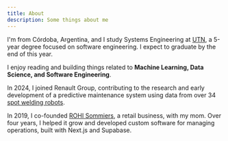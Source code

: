 ```yaml
---
title: About
description: Some things about me 
---
```


I'm from Córdoba, Argentina, and I study Systems Engineering at [UTN](https://www.utn.edu.ar), a 5-year degree focused on software engineering. I expect to graduate by the end of this year.

I enjoy reading and building things related to **Machine Learning, Data Science, and Software Engineering**.

In 2024, I joined Renault Group, contributing to the research and early development of a predictive maintenance system using data from over 34 [spot welding robots](https://www.fanucamerica.com/solutions/applications/welding-robots/spot-welding-robots).

In 2019, I co-founded [ROHI Sommiers](https://rohisommiers.com), a retail business, with my mom. Over four years, I helped it grow and developed custom software for managing operations, built with Next.js and Supabase.
